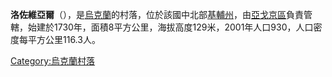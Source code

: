 {{coord|50|19|35|N|31|59|39|E|scale:30000|display=title}}

'''洛佐維亞爾'''（{{lang-uk|Лозовий Яр}}），是[[烏克蘭|烏克蘭]]的村落，位於該國中北部[[基輔州|基輔州]]，由[[亞戈京區|亞戈京區]]負責管轄，始建於1730年，面積8平方公里，海拔高度129米，2001年人口930，人口密度每平方公里116.3人。

{{Ukraine-geo-stub}}
[[Category:烏克蘭村落|Category:烏克蘭村落]]